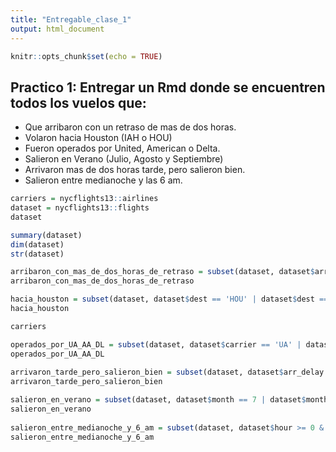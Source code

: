 ```yaml
---
title: "Entregable_clase_1"
output: html_document
---
```


```r
knitr::opts_chunk$set(echo = TRUE)
```

## Practico 1: Entregar un Rmd donde se encuentren todos los vuelos que:
  
- Que arribaron con un retraso de mas de dos horas.
- Volaron hacia Houston (IAH o HOU)
- Fueron operados por United, American o Delta.
- Salieron en Verano (Julio, Agosto y Septiembre)
- Arrivaron mas de dos horas tarde, pero salieron bien.
- Salieron entre medianoche y las 6 am.


```r
carriers = nycflights13::airlines
dataset = nycflights13::flights
dataset

summary(dataset)
dim(dataset)
str(dataset)
```


```r
arribaron_con_mas_de_dos_horas_de_retraso = subset(dataset, dataset$arr_delay > 120)
arribaron_con_mas_de_dos_horas_de_retraso

hacia_houston = subset(dataset, dataset$dest == 'HOU' | dataset$dest == 'IAH' )
hacia_houston

carriers

operados_por_UA_AA_DL = subset(dataset, dataset$carrier == 'UA' | dataset$carrier == 'AA' | dataset$carrier == 'DL')
operados_por_UA_AA_DL
  
arrivaron_tarde_pero_salieron_bien = subset(dataset, dataset$arr_delay > 120 & dataset$dep_delay  <= 0)
arrivaron_tarde_pero_salieron_bien

salieron_en_verano = subset(dataset, dataset$month == 7 | dataset$month == 8 | dataset$month == 9)
salieron_en_verano
  
salieron_entre_medianoche_y_6_am = subset(dataset, dataset$hour >= 0 & dataset$hour <= 5)
salieron_entre_medianoche_y_6_am

```

